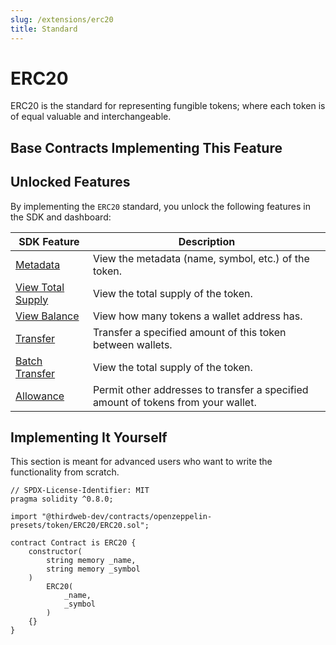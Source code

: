 ```yaml
---
slug: /extensions/erc20
title: Standard
---
```



# ERC20

ERC20 is the standard for representing fungible tokens; where each token is of equal valuable and interchangeable.

<ViewContractCodeButton
  link="https://github.com/thirdweb-dev/contracts/blob/main/contracts/openzeppelin-presets/token/ERC20/ERC20.sol"
  name="ERC20"
/>

## Base Contracts Implementing This Feature

<div className="row" style={{ marginBottom: 24 }}>
  <div className="col col--6" style={{ padding: 8 }}>
    <QuickstartCard
      name="ERC20 Base"
      link="/extensions/base-contracts/erc-20/erc20base"
      image="/assets/icons/general.png"
    />
  </div>
  <div className="col col--6" style={{ padding: 8 }}>
    <QuickstartCard
      name="ERC20 Vote"
      link="/extensions/base-contracts/erc-20/erc20vote"
      image="/assets/icons/general.png"
    />
  </div>
  <div className="col col--6" style={{ padding: 8 }}>
    <QuickstartCard
      name="ERC20 Signature Mint"
      link="/extensions/base-contracts/erc-20/erc20signaturemint"
      image="/assets/icons/general.png"
    />
  </div>
  <div className="col col--6" style={{ padding: 8 }}>
    <QuickstartCard
      name="ERC20 Vote Signature Mint"
      link="/extensions/base-contracts/erc-20/erc20signaturemint-vote"
      image="/assets/icons/general.png"
    />
  </div>
  <div className="col col--6" style={{ padding: 8 }}>
    <QuickstartCard
      name="ERC20 Drop"
      link="/extensions/base-contracts/erc-20/erc20drop"
      image="/assets/icons/general.png"
    />
  </div>
  <div className="col col--6" style={{ padding: 8 }}>
    <QuickstartCard
      name="ERC20 Vote Drop"
      link="/extensions/base-contracts/erc-20/erc20drop-vote"
      image="/assets/icons/general.png"
    />
  </div>
</div>

## Unlocked Features

By implementing the `ERC20` standard, you unlock the following features in the SDK and dashboard:

| SDK Feature                                                              | Description                                                                       |
| ------------------------------------------------------------------------ | --------------------------------------------------------------------------------- |
| [Metadata](/sdk/interacting-with-contracts/erc20#get-token-metadata)     | View the metadata (name, symbol, etc.) of the token.                              |
| [View Total Supply](/sdk/interacting-with-contracts/erc20#total-supply)  | View the total supply of the token.                                               |
| [View Balance](/sdk/interacting-with-contracts/erc20#view-token-balance) | View how many tokens a wallet address has.                                        |
| [Transfer](/sdk/interacting-with-contracts/erc20#transfer)               | Transfer a specified amount of this token between wallets.                        |
| [Batch Transfer](/sdk/interacting-with-contracts/erc20#batch-transfer)   | View the total supply of the token.                                               |
| [Allowance](/sdk/interacting-with-contracts/erc20#total-supply)          | Permit other addresses to transfer a specified amount of tokens from your wallet. |

## Implementing It Yourself

This section is meant for advanced users who want to write the functionality from scratch.

```solidity
// SPDX-License-Identifier: MIT
pragma solidity ^0.8.0;

import "@thirdweb-dev/contracts/openzeppelin-presets/token/ERC20/ERC20.sol";

contract Contract is ERC20 {
    constructor(
        string memory _name,
        string memory _symbol
    )
        ERC20(
            _name,
            _symbol
        )
    {}
}
```
